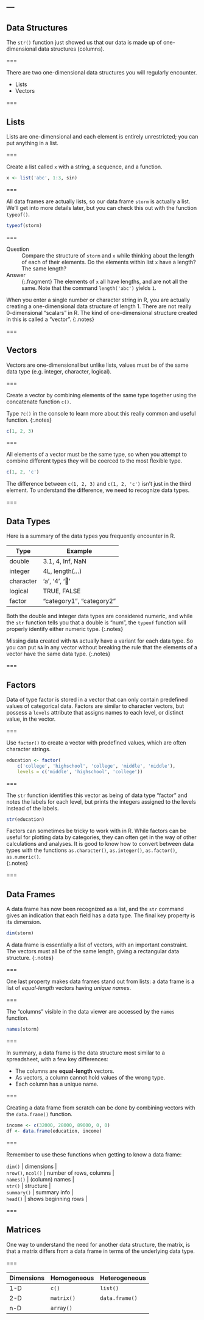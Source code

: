 ---
---

## Data Structures

The `str()` function just showed us that our data is made up of one-dimensional data structures (columns). 

===

There are two one-dimensional data structures you will regularly
encounter.

- Lists
- Vectors

===

## Lists

Lists are one-dimensional and each element is entirely unrestricted; you can put
anything in a list.

===

Create a list called `x` with a string, a sequence, and a function.

```r
x <- list('abc', 1:3, sin)
```

===

All data frames are actually lists, so our data frame `storm` is actually a list.  We'll get into more details later, but you can check this out with the function `typeof()`.   

```r
typeof(storm)
```

===

Question
: Compare the structure of `storm` and `x` while thinking about the length of
each of their elements. Do the elements within list `x` have a length? The same
length?

Answer
: {:.fragment} The elements of `x` all have lengths, and are not all the same.
Note that the command `length('abc')` yields `1`.

When you enter a single number or character string in R, you are actually
creating a one-dimensional data structure of length 1. There are not really
0-dimensional "scalars" in R. The kind of one-dimensional structure created in
this is called a "vector".
{:.notes}

===

## Vectors

Vectors are one-dimensional but unlike lists, values must be of the same data type (e.g. integer, character, logical). 

===

Create a vector by combining elements of the same type together using the concatenate function `c()`.  

Type `?c()` in the console to learn more about this really common and useful function. 
{:.notes}

```r
c(1, 2, 3)
```

===

All elements of a vector must be the same type, so when you attempt to combine
different types they will be coerced to the most flexible type.

```r
c(1, 2, 'c')
```

The difference between `c(1, 2, 3)` and `c(1, 2, 'c')` isn't just in the third
element. To understand the difference, we need to recognize data types.

===

## Data Types

Here is a summary of the data types you frequently encounter in R.

| Type      | Example                  |
|-----------+--------------------------|
| double    | 3.1, 4, Inf, NaN         |
| integer   | 4L, length(...)          |
| character | 'a', '4', '👏'           |
| logical   | TRUE, FALSE              |
| factor    | "category1", "category2" |

Both the double and integer data types are considered numeric, and while
the `str` function tells you that a double is "num", the `typeof` function
will properly identify either numeric type. 
{:.notes}

Missing data created with `NA` actually have a variant for each data type. So you can put
`NA` in any vector without breaking the rule that the elements of a vector have the same
data type.
{:.notes}

===

## Factors

Data of type factor is stored in a vector that can only contain predefined values of
categorical data.  Factors are similar to character vectors, but possess a `levels`
attribute that assigns names to each level, or distinct value, in the vector.

===

Use `factor()` to create a vector with predefined values, which are often
character strings.

```r
education <- factor(
    c('college', 'highschool', 'college', 'middle', 'middle'),
    levels = c('middle', 'highschool', 'college'))
```

===

The `str` function identifies this vector as being of data type "factor" and notes the labels for each level, but prints the integers assigned to the levels instead of the labels.  

```r
str(education)
```

Factors can sometimes be tricky to work with in R.  While factors can be useful for plotting data by categories, they can often get in the way of other calculations and analyses.  It is good to know how to convert between data types with the functions `as.character()`, `as.integer()`, `as.factor()`, `as.numeric()`.  
{:.notes}

===

## Data Frames

A data frame has now been recognized as a list, and the `str` command gives an
indication that each field has a data type. The final key property is its
dimension.

```r
dim(storm)
```

A data frame is essentially a list of vectors, with an important constraint. The
vectors must all be of the same length, giving a rectangular data structure.
{:.notes}

===

One last property makes data frames stand out from lists: a data frame is a
list of *equal-length* vectors having *unique names*.

===

The "columns" visible in the data viewer are accessed by the `names` function.

```r
names(storm)
```

===

In summary, a data frame is the data structure most similar to a spreadsheet,
with a few key differences:

- The columns are **equal-length** vectors.
- As vectors, a column cannot hold values of the wrong type.
- Each column has a unique name.

===

Creating a data frame from scratch can be done by combining vectors with the
`data.frame()` function.

```r
income <- c(32000, 28000, 89000, 0, 0)
df <- data.frame(education, income)
```

===

Remember to use these functions when getting to know a data frame:

| `dim()`            | dimensions              |
| `nrow()`, `ncol()` | number of rows, columns |
| `names()`          | (column) names          |
| `str()`            | structure               |
| `summary()`        | summary info            |
| `head()`           | shows beginning rows    |

===

## Matrices

One way to understand the need for another data structure, the matrix, is that a
matrix differs from a data frame in terms of the underlying data type.

===

| Dimensions | Homogeneous | Heterogeneous  |
|------------+-------------+----------------|
| 1-D        | `c()`       | `list()`       |
| 2-D        | `matrix()`  | `data.frame()` |
| n-D        | `array()`   |                |

